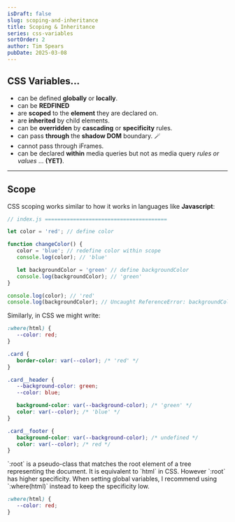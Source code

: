 ```yaml
---
isDraft: false
slug: scoping-and-inheritance
title: Scoping & Inheritance
series: css-variables
sortOrder: 2
author: Tim Spears
pubDate: 2025-03-08
---
```


## CSS Variables...
- can be defined **globally** or **locally**.
- can be **REDFINED**
- are **scoped** to the **element** they are declared on.
- are **inherited** by child elements.
- can be **overridden** by **cascading** or **specificity** rules.
- can pass **through** the **shadow DOM** boundary. 🪄
- cannot pass through iFrames.
- can be declared **within** media queries but not as media query _rules or values_ ... **(YET)**.

---
## Scope
CSS scoping works similar to how it works in languages like **Javascript**:

```js
// index.js =======================================

let color = 'red'; // define color

function changeColor() {
   color = 'blue'; // redefine color within scope
   console.log(color); // 'blue'

   let backgroundColor = 'green' // define backgroundColor
   console.log(backgroundColor); // 'green'
}

console.log(color); // 'red'
console.log(backgroundColor); // Uncaught ReferenceError: backgroundColor is not defined
```

Similarly, in CSS we might write:

```css
:where(html) {
   --color: red;
}

.card {
   border-color: var(--color); /* 'red' */
}

.card__header {
   --background-color: green;
   --color: blue;

   background-color: var(--background-color); /* 'green' */
   color: var(--color); /* 'blue' */
}

.card__footer {
   background-color: var(--background-color); /* undefined */
   color: var(--color); /* red */
}
```




<Alert title="Did you know?" variant="info">
   `:root` is a pseudo-class that matches the root element of a tree representing the document. It is equivalent to `html` in CSS.
   However `:root` has higher specificity. When setting global variables, I recommend using `:where(html)` instead to keep the specificity low.

   ```css
   :where(html) {
      --color: red;
   }
   ```
</Alert>